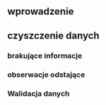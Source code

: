 ## wprowadzenie
## czyszczenie danych
### brakujące informacje
### obserwacje odstające 
### Walidacja danych